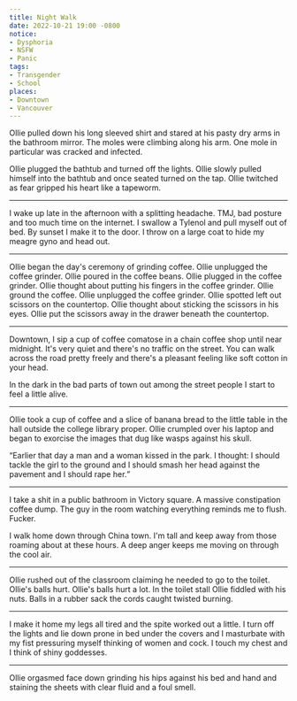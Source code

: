 ```yaml
---
title: Night Walk
date: 2022-10-21 19:00 -0800
notice:
- Dysphoria
- NSFW
- Panic
tags:
- Transgender
- School
places:
- Downtown
- Vancouver
---
```


Ollie pulled down his long sleeved shirt and stared at his pasty dry
arms in the bathroom mirror. The moles were climbing along his
arm. One mole in particular was cracked and infected.


Ollie plugged the bathtub and turned off the lights. Ollie slowly
pulled himself into the bathtub and once seated turned on the
tap. Ollie twitched as fear gripped his heart like a tapeworm.

***

I wake up late in the afternoon with a splitting
headache. <Abbr>TMJ</Abbr>, bad posture and too much time on the
internet. I swallow a Tylenol and pull myself out of bed. By sunset I
make it to the door. I throw on a large coat to hide my meagre gyno
and head out.

***

Ollie began the day's ceremony of grinding coffee. Ollie unplugged the
coffee grinder. Ollie poured in the coffee beans. Ollie plugged in the
coffee grinder. Ollie thought about putting his fingers in the coffee
grinder. Ollie ground the coffee. Ollie unplugged the coffee
grinder. Ollie spotted left out scissors on the countertop. Ollie
thought about sticking the scissors in his eyes. Ollie put the
scissors away in the drawer beneath the countertop.

***

Downtown, I sip a cup of coffee comatose in a chain coffee shop until
near midnight. It's very quiet and there's no traffic on the
street. You can walk across the road pretty freely and there's a
pleasant feeling like soft cotton in your head.

In the dark in the bad parts of town out among the street people I
start to feel a little alive.

***

Ollie took a cup of coffee and a slice of banana bread to the little
table in the hall outside the college library proper. Ollie crumpled
over his laptop and began to exorcise the images that dug like wasps
against his skull.

<P><Q>Earlier that day a man and a woman kissed in the park. I
thought: I should tackle the girl to the ground and I should smash her
head against the pavement and I should rape her.</Q></P>

***

I take a shit in a public bathroom in Victory square. A massive
constipation coffee dump. The guy in the room watching everything
reminds me to flush. Fucker.

I walk home down through China town. I'm tall and keep away from those
roaming about at these hours. A deep anger keeps me moving on through
the cool air.

***

Ollie rushed out of the classroom claiming he needed to go to the
toilet. Ollie's balls hurt. Ollie's balls hurt a lot. In the toilet
stall Ollie fiddled with his nuts. Balls in a rubber sack the cords
caught twisted burning.

***

I make it home my legs all tired and the spite worked out a little. I
turn off the lights and lie down prone in bed under the covers and I
masturbate with my fist pressuring myself thinking of women and
cock. I touch my chest and I think of shiny goddesses.

***

Ollie orgasmed face down grinding his hips against his bed and hand
and staining the sheets with clear fluid and a foul smell.
